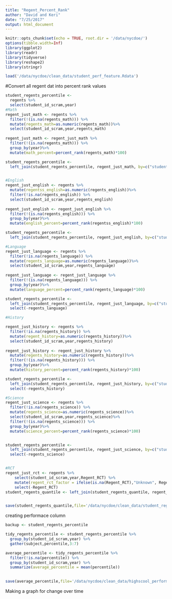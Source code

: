 ```yaml
---
title: "Regent_Percent_Rank"
author: "David and Keri"
date: "7/25/2017"
output: html_document
---
```


```r
knitr::opts_chunk$set(echo = TRUE, root.dir = '/data/nycdoe/')
options(tibble.width=Inf)
library(ggplot2)
library(readr)
library(tidyverse)
library(reshape2)
library(stringr)

load('/data/nycdoe/clean_data/student_perf_feature.Rdata')
```
#Convert all regent dat into percent rank values
```r
student_regents_percentile <-
  regents %>%
  select(student_id_scram,year)
#Math
regent_just_math <- regents %>%
  filter(!(is.na(regents_math))) %>%
  mutate(regents_math=as.numeric(regents_math))%>%
  select(student_id_scram,year,regents_math)
 
regent_just_math <- regent_just_math %>% 
  filter(!(is.na(regents_math))) %>%
  group_by(year)%>%
  mutate(math_percent=percent_rank(regents_math)*100)

student_regents_percentile <-
  left_join(student_regents_percentile, regent_just_math, by=c("student_id_scram", "year"))


#English
regent_just_english <- regents %>%
  mutate(regentss_english=as.numeric(regents_english))%>% 
  filter(!is.na(regents_english)) %>%
  select(student_id_scram,year,regents_english)
 
regent_just_english <- regent_just_english %>% 
  filter(!(is.na(regents_english))) %>%
  group_by(year)%>%
  mutate(english_percent=percent_rank(regentss_english)*100)

student_regents_percentile <-
  left_join(student_regents_percentile, regent_just_english, by=c("student_id_scram", "year"))

#Language
regent_just_language <- regents %>%
  filter(!is.na(regents_language)) %>%
  mutate(regents_language=as.numeric(regents_language))%>%
  select(student_id_scram,year,regents_language)
 
regent_just_language <- regent_just_language %>% 
  filter(!(is.na(regents_language))) %>%
  group_by(year)%>%
  mutate(language_percent=percent_rank(regents_language)*100)

student_regents_percentile <-
  left_join(student_regents_percentile, regent_just_language, by=c("student_id_scram", "year")) %>%
  select(-regents_language)

#History

regent_just_history <- regents %>%
  filter(!is.na(regents_history)) %>%
  mutate(regent_history=as.numeric(regents_history))%>%
  select(student_id_scram,year,regents_history)
 
regent_just_history <- regent_just_history %>% 
  mutate(regents_history=as.numeric(regents_history))%>%
  filter(!(is.na(regents_history))) %>%
  group_by(year)%>%
  mutate(history_percent=percent_rank(regents_history)*100)

student_regents_percentile <-
  left_join(student_regents_percentile, regent_just_history, by=c("student_id_scram", "year")) %>%
  select(-regents_history)

#Science 
regent_just_science <- regents %>%
  filter(!is.na(regents_science)) %>%
  mutate(regents_science=as.numeric(regents_science))%>%
  select(student_id_scram,year,regents_science)%>%
  filter(!(is.na(regents_science))) %>%
  group_by(year)%>%
  mutate(science_percent=percent_rank(regents_science)*100)


student_regents_percentile <-
  left_join(student_regents_percentile, regent_just_science, by=c("student_id_scram", "year")) %>%
  select(-regents_science)


#RCT
regent_just_rct <- regents %>%
    select(student_id_scram,year,Regent_RCT) %>%
    mutate(regent_rct_factor = ifelse(is.na(Regent_RCT),"Unknown", Regent_RCT))%>%
    select(-Regent_RCT)
student_regents_quantile <- left_join(student_regents_quantile, regent_just_rct, by=c("student_id_scram", "year"))


save(student_regents_quantile,file='/data/nycdoe/clean_data/student_regents_quantile.Rdata')


```
creating performace column
```r
backup <- student_regents_percentile

tidy_regents_percentile <- student_regents_percentile %>%
  group_by(student_id_scram,year) %>%
  gather(subject,percentile,3:7)

average_percentile <- tidy_regents_percentile %>%
  filter(!is.na(percentile)) %>%
  group_by(student_id_scram,year) %>%
  summarize(average_percentile = mean(percentile))
  

save(average_percentile,file='/data/nycdoe/clean_data/highscool_performance.Rdata')
```
Making a graph for change over time
```r

```
